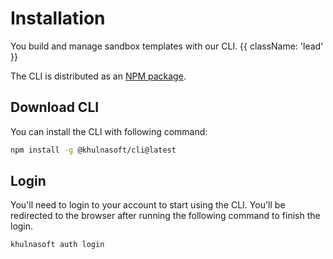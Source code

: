 # Installation

You build and manage sandbox templates with our CLI. {{ className: 'lead' }}

The CLI is distributed as an [NPM package](https://www.npmjs.com/package/khulnasoft).

## Download CLI

You can install the CLI with following command:

```bash
npm install -g @khulnasoft/cli@latest
```

## Login

You'll need to login to your account to start using the CLI.
You'll be redirected to the browser after running the following command to finish the login.

```bash
khulnasoft auth login
```